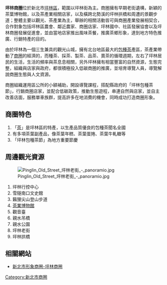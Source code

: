 '''坪林商圈'''位於新北市[[坪林區|坪林區]]，範圍以坪林街為主。商圈擁有早期老街遺構，新穎的茶葉博物館，以及茶產業相關店家，以及橫跨北勢溪的坪林拱橋和周遭的景觀步道；整體主要以觀光、茶產業為主，舉辦的相關活動皆可與商圈產業發展相契合，合作對象包括坪林區農會、鄰近農家、商圈店家、坪林國中、社區發展協會以及坪林商圈發展促進會，並由當地店家推出風味茶餐，推廣茶鄉形象，達到地方特色推廣、行銷特產的目的。

由於坪林為一個三生兼具的觀光山城，擁有北台地區最大的[[包種茶|包種茶]]產區，茶產業帶動了[[商圈|商圈]]的經濟的，而種茶、採茶、製茶、品茶、賣茶的循環週期，左右了坪林居民的生活，生活的頻率與茶息息相關，另外坪林擁有相當豐富的自然資源，生態完整，組織與店家與政府，都很積極投入低碳商圈的推廣，並培育導覽人員，導覽解說商圈生態與人文資源。

商圈組織運用區公所的小額補助，開設導覽課程，搭配縣政府的「坪林包種茶節」，行銷商圈店家，並配合低碳政策，推動生態遊程，串連自然與店家，並自主改善店面，服務單車族群，提高許多在地消費的機會，同時成功打造商圈形象。

==商圈特色==
#「[[茶|茶]]」是坪林區的特產，以生產品質優良的包種茶聞名全國
#有多項茶葉副產品，像茶葉年糕、茶葉蛋捲、茶葉牛軋糖等
#「坪林包種茶節」為地方重要節慶

==周邊觀光資源==
[[File:Pinglin_Old_Street_坪林老街_-_panoramio.jpg|thumb]]
#坪林行控中心
#雪隧南口文史館
#籟狸尖山登山步道
#[[坪林茶業博物館|茶業博物館]]
#觀音臺
#親水吊橋
#親水公園
#坪林老街
#坪林拱橋

==相關網站==
*[https://web.archive.org/web/20110713034836/http://www.shoppingareas.ntpc.gov.tw/_file/1454/SG/33147/D40000001454000001.html 新北市形象商圈-坪林商圈]
{{台灣小作品}}
{{新北市商圈}}
[[Category:新北市商圈|Category:新北市商圈]]